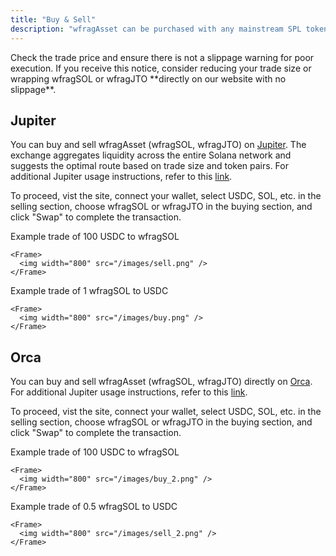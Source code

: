 ```yaml
---
title: "Buy & Sell"
description: "wfragAsset can be purchased with any mainstream SPL tokens"
---
```


<Info>
  Check the trade price and ensure there is not a slippage warning for poor execution. If you receive this notice, consider reducing your trade size or wrapping wfragSOL or wfragJTO **directly on our website with no slippage**.
</Info>

## Jupiter

You can buy and sell wfragAsset (wfragSOL, wfragJTO) on [Jupiter](https://jup.ag/swap). The exchange aggregates liquidity across the entire Solana network and suggests the optimal route based on trade size and token pairs. For additional Jupiter usage instructions, refer to this [link](https://station.jup.ag/guides/swap).

To proceed, vist the site, connect your wallet, select USDC, SOL, etc. in the selling section, choose wfragSOL or wfragJTO in the buying section, and click "Swap" to complete the transaction.

<AccordionGroup>
  <Accordion title="Buy" defaultOpen={false}>
    Example trade of 100 USDC to wfragSOL

    <Frame>
      <img width="800" src="/images/sell.png" />
    </Frame>
  </Accordion>

  <Accordion title="Sell" defaultOpen={false}>
    Example trade of 1 wfragSOL to USDC

    <Frame>
      <img width="800" src="/images/buy.png" />
    </Frame>
  </Accordion>
</AccordionGroup>

## Orca

You can buy and sell wfragAsset (wfragSOL, wfragJTO) directly on [Orca](https://www.orca.so/). For additional Jupiter usage instructions, refer to this [link](https://docs.orca.so/orca-on-solana-documentation/orca-on-solana-for-traders).

To proceed, vist the site, connect your wallet, select USDC, SOL, etc. in the selling section, choose wfragSOL or wfragJTO in the buying section, and click "Swap" to complete the transaction.

<AccordionGroup>
  <Accordion title="Buy" defaultOpen={false}>
    Example trade of 100 USDC to wfragSOL

    <Frame>
      <img width="800" src="/images/buy_2.png" />
    </Frame>
  </Accordion>

  <Accordion title="Sell" defaultOpen={false}>
    Example trade of 0.5 wfragSOL to USDC

    <Frame>
      <img width="800" src="/images/sell_2.png" />
    </Frame>
  </Accordion>
</AccordionGroup>